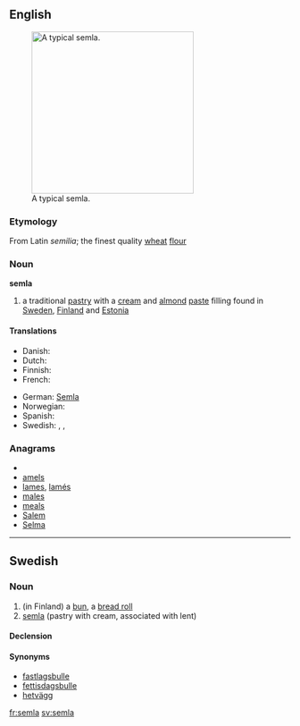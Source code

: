 ==English==
[[Image:SemlaFlickr.jpg|thumb|right|290px|A typical semla.]]

===Etymology===
From Latin ''semilia''; the finest quality [[wheat]] [[flour]]

===Noun===
'''semla'''

# a traditional [[pastry]] with a [[cream]] and [[almond]] [[paste]] filling found in [[Sweden]], [[Finland]] and [[Estonia]]

====Translations====
{{trans-top|pastry}}
* Danish: {{t|da|fastelavnsbolle}}
* Dutch: {{t-|nl|semla}}
* Finnish: {{t+|fi|laskiaispulla}}
* French: {{t+|fr|semla}}
{{trans-mid}}
* German: [[Semla]] {{f}}
* Norwegian: {{t|no|fastelavnsbolle}}
* Spanish: {{t-|es|semla}}
* Swedish: {{t+|sv|semla|c}},  {{t+|sv|fastlagsbulle|c}},  {{t|sv|fettisdagsbulle|c}}
{{trans-bottom}}

===Anagrams===
* {{alphagram|aelms}}
* [[amels#English|amels]]
* [[lames#English|lames]], [[lamés#English|lamés]]
* [[males#English|males]]
* [[meals#English|meals]]
* [[Salem#English|Salem]]
* [[Selma#English|Selma]]

----

==Swedish==
{{wikipedia|lang=sv}}

===Noun===
{{sv-noun|g=c}}

# (in Finland) a [[bun]], a [[bread roll]]
# [[#English|semla]] (pastry with cream, associated with lent)

====Declension====
{{sv-noun-reg-or|seml}}

====Synonyms====
* [[fastlagsbulle]]
* [[fettisdagsbulle]]
* [[hetvägg]]

[[fr:semla]]
[[sv:semla]]